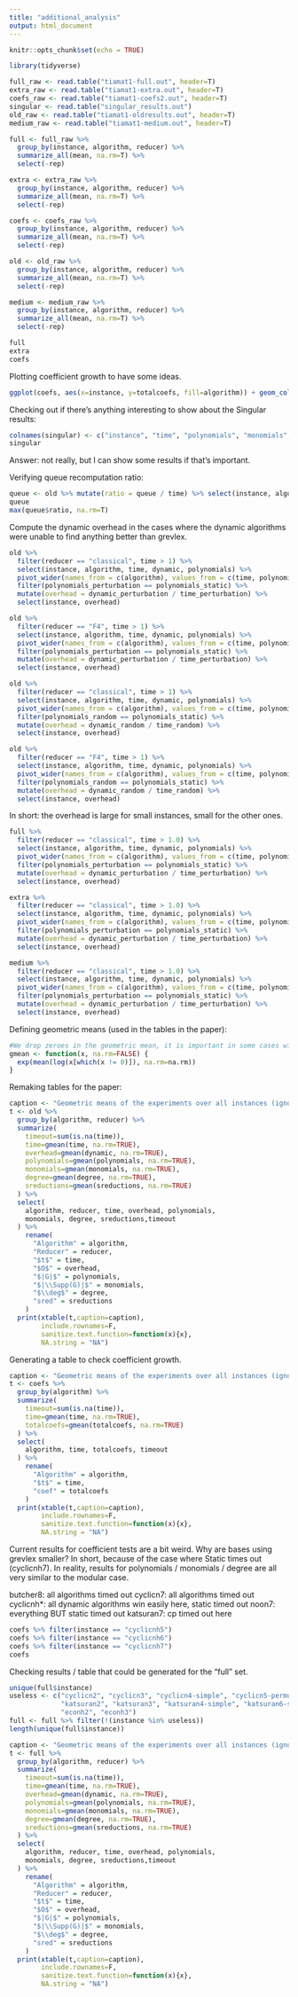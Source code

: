 ```yaml
---
title: "additional_analysis"
output: html_document
---
```


```r
knitr::opts_chunk$set(echo = TRUE)

library(tidyverse)

full_raw <- read.table("tiamat1-full.out", header=T)
extra_raw <- read.table("tiamat1-extra.out", header=T)
coefs_raw <- read.table("tiamat1-coefs2.out", header=T)
singular <- read.table("singular_results.out")
old_raw <- read.table("tiamat1-oldresults.out", header=T)
medium_raw <- read.table("tiamat1-medium.out", header=T)
```

```r
full <- full_raw %>%
  group_by(instance, algorithm, reducer) %>%
  summarize_all(mean, na.rm=T) %>%
  select(-rep)

extra <- extra_raw %>%
  group_by(instance, algorithm, reducer) %>%
  summarize_all(mean, na.rm=T) %>%
  select(-rep)

coefs <- coefs_raw %>%
  group_by(instance, algorithm, reducer) %>%
  summarize_all(mean, na.rm=T) %>%
  select(-rep)

old <- old_raw %>%
  group_by(instance, algorithm, reducer) %>%
  summarize_all(mean, na.rm=T) %>%
  select(-rep)

medium <- medium_raw %>%
  group_by(instance, algorithm, reducer) %>%
  summarize_all(mean, na.rm=T) %>%
  select(-rep)

full
extra
coefs
```

Plotting coefficient growth to have some ideas.

```r
ggplot(coefs, aes(x=instance, y=totalcoefs, fill=algorithm)) + geom_col(position='dodge') + coord_flip() + scale_y_log10()
```

Checking out if there's anything interesting to show about the Singular results:

```r
colnames(singular) <- c("instance", "time", "polynomials", "monomials", "degree")
singular
```

Answer: not really, but I can show some results if that's important.

Verifying queue recomputation ratio:

```r
queue <- old %>% mutate(ratio = queue / time) %>% select(instance, algorithm, reducer, ratio)
queue
max(queue$ratio, na.rm=T)
```

Compute the dynamic overhead in the cases where the dynamic algorithms were unable
to find anything better than grevlex.

```r
old %>% 
  filter(reducer == "classical", time > 1) %>%
  select(instance, algorithm, time, dynamic, polynomials) %>% 
  pivot_wider(names_from = c(algorithm), values_from = c(time, polynomials, dynamic)) %>%
  filter(polynomials_perturbation == polynomials_static) %>%
  mutate(overhead = dynamic_perturbation / time_perturbation) %>%
  select(instance, overhead)

old %>% 
  filter(reducer == "F4", time > 1) %>%
  select(instance, algorithm, time, dynamic, polynomials) %>% 
  pivot_wider(names_from = c(algorithm), values_from = c(time, polynomials, dynamic)) %>%
  filter(polynomials_perturbation == polynomials_static) %>%
  mutate(overhead = dynamic_perturbation / time_perturbation) %>%
  select(instance, overhead)

old %>% 
  filter(reducer == "classical", time > 1) %>%
  select(instance, algorithm, time, dynamic, polynomials) %>% 
  pivot_wider(names_from = c(algorithm), values_from = c(time, polynomials, dynamic)) %>%
  filter(polynomials_random == polynomials_static) %>%
  mutate(overhead = dynamic_random / time_random) %>%
  select(instance, overhead)

old %>% 
  filter(reducer == "F4", time > 1) %>%
  select(instance, algorithm, time, dynamic, polynomials) %>% 
  pivot_wider(names_from = c(algorithm), values_from = c(time, polynomials, dynamic)) %>%
  filter(polynomials_random == polynomials_static) %>%
  mutate(overhead = dynamic_random / time_random) %>%
  select(instance, overhead)
```

In short: the overhead is large for small instances, small for the other ones.

```r
full %>% 
  filter(reducer == "classical", time > 1.0) %>%
  select(instance, algorithm, time, dynamic, polynomials) %>% 
  pivot_wider(names_from = c(algorithm), values_from = c(time, polynomials, dynamic)) %>%
  filter(polynomials_perturbation == polynomials_static) %>%
  mutate(overhead = dynamic_perturbation / time_perturbation) %>%
  select(instance, overhead)

extra %>% 
  filter(reducer == "classical", time > 1.0) %>%
  select(instance, algorithm, time, dynamic, polynomials) %>% 
  pivot_wider(names_from = c(algorithm), values_from = c(time, polynomials, dynamic)) %>%
  filter(polynomials_perturbation == polynomials_static) %>%
  mutate(overhead = dynamic_perturbation / time_perturbation) %>%
  select(instance, overhead)

medium %>% 
  filter(reducer == "classical", time > 1.0) %>%
  select(instance, algorithm, time, dynamic, polynomials) %>% 
  pivot_wider(names_from = c(algorithm), values_from = c(time, polynomials, dynamic)) %>%
  filter(polynomials_perturbation == polynomials_static) %>%
  mutate(overhead = dynamic_perturbation / time_perturbation) %>%
  select(instance, overhead)
```

Defining geometric means (used in the tables in the paper):

```r
#We drop zeroes in the geometric mean, it is important in some cases with overhead 0
gmean <- function(x, na.rm=FALSE) {
  exp(mean(log(x[which(x != 0)]), na.rm=na.rm))
}
```

Remaking tables for the paper:

```r
caption <- "Geometric means of the experiments over all instances (ignoring timeouts)."
t <- old %>% 
  group_by(algorithm, reducer) %>%
  summarize(
    timeout=sum(is.na(time)),
    time=gmean(time, na.rm=TRUE),
    overhead=gmean(dynamic, na.rm=TRUE),
    polynomials=gmean(polynomials, na.rm=TRUE),
    monomials=gmean(monomials, na.rm=TRUE),
    degree=gmean(degree, na.rm=TRUE),
    sreductions=gmean(sreductions, na.rm=TRUE)
  ) %>%
  select(
    algorithm, reducer, time, overhead, polynomials, 
    monomials, degree, sreductions,timeout
  ) %>%
    rename(
      "Algorithm" = algorithm,
      "Reducer" = reducer,
      "$t$" = time,
      "$O$" = overhead,
      "$|G|$" = polynomials,
      "$|\\Supp(G)|$" = monomials,
      "$\\deg$" = degree,
      "sred" = sreductions
    )
  print(xtable(t,caption=caption), 
        include.rownames=F, 
        sanitize.text.function=function(x){x},
        NA.string = "NA")
```

Generating a table to check coefficient growth.

```r
caption <- "Geometric means of the experiments over all instances (ignoring timeouts) over $\\mathbb{Q}$, including total coefficient bitsize."
t <- coefs %>% 
  group_by(algorithm) %>%
  summarize(
    timeout=sum(is.na(time)),
    time=gmean(time, na.rm=TRUE),
    totalcoefs=gmean(totalcoefs, na.rm=TRUE)
  ) %>%
  select(
    algorithm, time, totalcoefs, timeout
  ) %>%
    rename(
      "Algorithm" = algorithm,
      "$t$" = time,
      "coef" = totalcoefs
    )
  print(xtable(t,caption=caption),
        include.rownames=F, 
        sanitize.text.function=function(x){x},
        NA.string = "NA")
```

Current results for coefficient tests are a bit weird. Why are bases using grevlex smaller?
In short, because of the case where Static times out (cyclicnh7). In reality, results for polynomials / monomials / degree are all very similar to the
modular case.

butcher8: all algorithms timed out
cyclicn7: all algorithms timed out
cyclicnh*: all dynamic algorithms win easily here, static timed out
noon7: everything BUT static timed out
katsuran7: cp timed out here

```r
coefs %>% filter(instance == "cyclicnh5")
coefs %>% filter(instance == "cyclicnh6")
coefs %>% filter(instance == "cyclicnh7")
coefs
```

Checking results / table that could be generated for the "full" set.

```r
unique(full$instance)
useless <- c("cyclicn2", "cyclicn3", "cyclicn4-simple", "cyclicn5-permut", "cyclicn5-simple", "cyclicnh2", "cyclicnh3",
             "katsuran2", "katsuran3", "katsuran4-simple", "katsuran6-simple", "katsuranh2", "katsuranh3", "econ2", "econ3",
             "econh2", "econh3")
full <- full %>% filter(!(instance %in% useless))
length(unique(full$instance))
```

```r
caption <- "Geometric means of the experiments over all instances (ignoring timeouts)."
t <- full %>% 
  group_by(algorithm, reducer) %>%
  summarize(
    timeout=sum(is.na(time)),
    time=gmean(time, na.rm=TRUE),
    overhead=gmean(dynamic, na.rm=TRUE),
    polynomials=gmean(polynomials, na.rm=TRUE),
    monomials=gmean(monomials, na.rm=TRUE),
    degree=gmean(degree, na.rm=TRUE),
    sreductions=gmean(sreductions, na.rm=TRUE)
  ) %>%
  select(
    algorithm, reducer, time, overhead, polynomials, 
    monomials, degree, sreductions,timeout
  ) %>%
    rename(
      "Algorithm" = algorithm,
      "Reducer" = reducer,
      "$t$" = time,
      "$O$" = overhead,
      "$|G|$" = polynomials,
      "$|\\Supp(G)|$" = monomials,
      "$\\deg$" = degree,
      "sred" = sreductions
    )
  print(xtable(t,caption=caption), 
        include.rownames=F, 
        sanitize.text.function=function(x){x},
        NA.string = "NA")
```